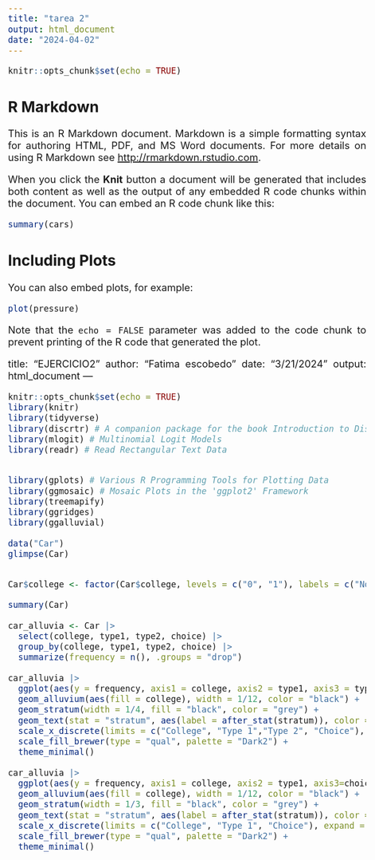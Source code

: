 ```yaml
---
title: "tarea 2"
output: html_document
date: "2024-04-02"
---
```


```r
knitr::opts_chunk$set(echo = TRUE)
```

## R Markdown

This is an R Markdown document. Markdown is a simple formatting syntax for authoring HTML, PDF, and MS Word documents. For more details on using R Markdown see <http://rmarkdown.rstudio.com>.

When you click the **Knit** button a document will be generated that includes both content as well as the output of any embedded R code chunks within the document. You can embed an R code chunk like this:

```r
summary(cars)
```

## Including Plots

You can also embed plots, for example:

```r
plot(pressure)
```

Note that the `echo = FALSE` parameter was added to the code chunk to prevent printing of the R code that generated the plot.

title: "EJERCICIO2"
author: "Fatima escobedo"
date: "3/21/2024"
output: html_document
---

<style>
body {
text-align: justify}
</style>

<style type="text/css">
body{/*Normal*/
     font-size: 20px;
}
</style>


```r
knitr::opts_chunk$set(echo = TRUE)
library(knitr)
library(tidyverse)
library(discrtr) # A companion package for the book Introduction to Discrete Choice Analysis with `R`
library(mlogit) # Multinomial Logit Models
library(readr) # Read Rectangular Text Data


library(gplots) # Various R Programming Tools for Plotting Data
library(ggmosaic) # Mosaic Plots in the 'ggplot2' Framework
library(treemapify)
library(ggridges)
library(ggalluvial)
```
```r
data("Car")
glimpse(Car)


Car$college <- factor(Car$college, levels = c("0", "1"), labels = c("No", "Yes"))

summary(Car)
```
```r
car_alluvia <- Car |> 
  select(college, type1, type2, choice) |> 
  group_by(college, type1, type2, choice) |> 
  summarize(frequency = n(), .groups = "drop")
```


```r
car_alluvia |> 
  ggplot(aes(y = frequency, axis1 = college, axis2 = type1, axis3 = type2, axis4=choice)) +
  geom_alluvium(aes(fill = college), width = 1/12, color = "black") +
  geom_stratum(width = 1/4, fill = "black", color = "grey") +
  geom_text(stat = "stratum", aes(label = after_stat(stratum)), color = "white", size = 3) +
  scale_x_discrete(limits = c("College", "Type 1","Type 2", "Choice"), expand = c(.05, .05)) +
  scale_fill_brewer(type = "qual", palette = "Dark2") + 
  theme_minimal()
```
```r
car_alluvia |> 
  ggplot(aes(y = frequency, axis1 = college, axis2 = type1, axis3=choice)) +
  geom_alluvium(aes(fill = college), width = 1/12, color = "black") +
  geom_stratum(width = 1/3, fill = "black", color = "grey") +
  geom_text(stat = "stratum", aes(label = after_stat(stratum)), color = "white", size = 3) +
  scale_x_discrete(limits = c("College", "Type 1", "Choice"), expand = c(.05, .05)) +
  scale_fill_brewer(type = "qual", palette = "Dark2") + 
  theme_minimal()
```

